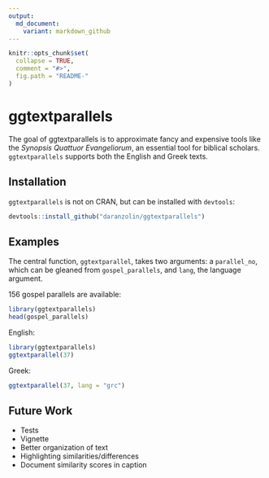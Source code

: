 ```yaml
---
output:
  md_document:
    variant: markdown_github
---
```


<!-- README.md is generated from README.Rmd. Please edit that file -->

```r
knitr::opts_chunk$set(
  collapse = TRUE,
  comment = "#>",
  fig.path = "README-"
)
```

# ggtextparallels

The goal of ggtextparallels is to approximate fancy and expensive tools like the *Synopsis Quattuor Evangeliorum*, an essential tool for biblical scholars. `ggtextparallels` supports both the English and Greek texts.

## Installation

`ggtextparallels` is not on CRAN, but can be installed with `devtools`:

```r
devtools::install_github("daranzolin/ggtextparallels")
```

## Examples

The central function, `ggtextparallel`, takes two arguments: a `parallel_no`, which can be gleaned from `gospel_parallels`, and `lang`, the language argument.

156 gospel parallels are available:

```r
library(ggtextparallels)
head(gospel_parallels)
```

English:

```r
library(ggtextparallels)
ggtextparallel(37)
```

Greek:

```r
ggtextparallel(37, lang = "grc")
```


## Future Work

* Tests
* Vignette
* Better organization of text
* Highlighting similarities/differences
* Document similarity scores in caption
